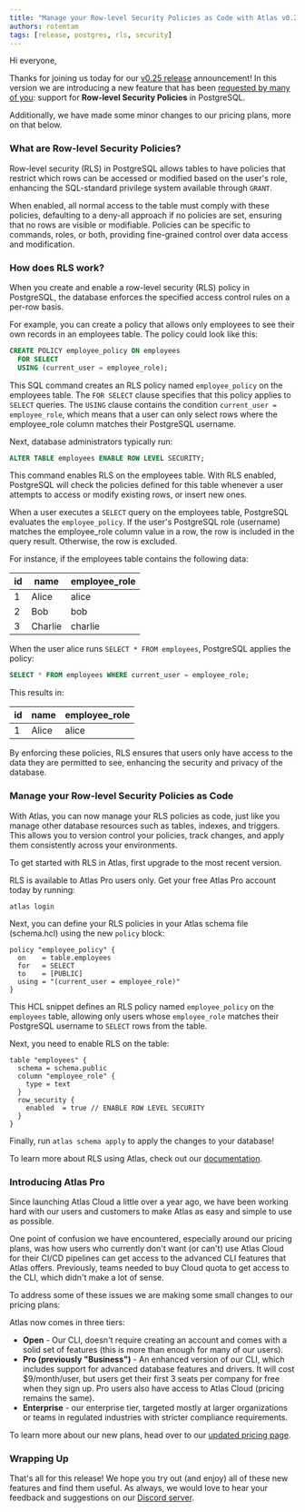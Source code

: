 ```yaml
---
title: "Manage your Row-level Security Policies as Code with Atlas v0.25"
authors: rotemtam
tags: [release, postgres, rls, security]
---
```



Hi everyone,

Thanks for joining us today for our [v0.25 release](https://github.com/ariga/atlas/releases/tag/v0.25.0) announcement! In this version we are introducing a new feature that
has been [requested by many of you](https://github.com/ariga/atlas/issues/1071): support for **Row-level Security
Policies** in PostgreSQL.

Additionally, we have made some minor changes to our pricing plans, more on that below.

### What are Row-level Security Policies?

Row-level security (RLS) in PostgreSQL allows tables to have policies that restrict which rows can be accessed or
modified based on the user's role, enhancing the SQL-standard privilege system available through `GRANT`.

When enabled, all normal access to the table must comply with these policies, defaulting to a deny-all approach if
no policies are set, ensuring that no rows are visible or modifiable. Policies can be specific to commands, roles,
or both, providing fine-grained control over data access and modification.

### How does RLS work?

When you create and enable a row-level security (RLS) policy in PostgreSQL, the database enforces the specified access
control rules on a per-row basis.

For example, you can create a policy that allows only employees to see their own records in an employees table.
The policy could look like this:

```sql
CREATE POLICY employee_policy ON employees
  FOR SELECT
  USING (current_user = employee_role);
```

This SQL command creates an RLS policy named `employee_policy` on the employees table. The `FOR SELECT` clause specifies
that this policy applies to `SELECT` queries. The `USING` clause contains the condition `current_user = employee_role`, which
means that a user can only select rows where the employee_role column matches their PostgreSQL username.

Next, database administrators typically run:

```sql
ALTER TABLE employees ENABLE ROW LEVEL SECURITY;
```

This command enables RLS on the employees table. With RLS enabled, PostgreSQL will check the policies defined for
this table whenever a user attempts to access or modify existing rows, or insert new ones.

When a user executes a `SELECT` query on the employees table, PostgreSQL evaluates the `employee_policy`. If the user's
PostgreSQL role (username) matches the employee_role column value in a row, the row is included in the query result.
Otherwise, the row is excluded.

For instance, if the employees table contains the following data:

| id | name    | employee_role |
|----|---------|---------------|
| 1  | Alice   | alice         |
| 2  | Bob     | bob           |
| 3  | Charlie | charlie       |

When the user alice runs `SELECT * FROM employees`, PostgreSQL applies the policy:

```sql
SELECT * FROM employees WHERE current_user = employee_role;
```

This results in:

| id | name    | employee_role |
|----|---------|---------------|
| 1  | Alice   | alice         |

By enforcing these policies, RLS ensures that users only have access to the data they are permitted to see,
enhancing the security and privacy of the database.

### Manage your Row-level Security Policies as Code

With Atlas, you can now manage your RLS policies as code, just like you manage other database resources such as tables,
indexes, and triggers. This allows you to version control your policies, track changes, and apply them consistently
across your environments.

To get started with RLS in Atlas, first upgrade to the most recent version.

<InstallationInstructions/>

RLS is available to Atlas Pro users only. Get your free Atlas Pro account today by running:

```shell
atlas login
```

Next, you can define your RLS policies in your Atlas schema file (schema.hcl) using the new `policy` block:

```hcl
policy "employee_policy" {
  on    = table.employees
  for   = SELECT
  to    = [PUBLIC]
  using = "(current_user = employee_role)"
}
```

This HCL snippet defines an RLS policy named `employee_policy` on the `employees` table, allowing only users whose
`employee_role` matches their PostgreSQL username to `SELECT` rows from the table.

Next, you need to enable RLS on the table:

```hcl
table "employees" {
  schema = schema.public
  column "employee_role" {
    type = text
  }
  row_security {
    enabled  = true // ENABLE ROW LEVEL SECURITY
  }
}
```

Finally, run `atlas schema apply` to apply the changes to your database!

To learn more about RLS using Atlas, check out our [documentation](/atlas-schema/hcl#row-level-security-policies).

### Introducing Atlas Pro

Since launching Atlas Cloud a little over a year ago, we have been working hard with our users and customers to make
Atlas as easy and simple to use as possible.

One point of confusion we have encountered, especially around our pricing plans, was how users who currently don't
want (or can't) use Atlas Cloud for their CI/CD pipelines can get access to the advanced CLI features that Atlas offers.
Previously, teams needed to buy Cloud quota to get access to the CLI, which didn't make a lot of sense.

To address some of these issues we are making some small changes to our pricing plans:

Atlas now comes in three tiers:

* **Open** - Our CLI, doesn't require creating an account and comes with a solid set of features (this is more than
  enough for many of our users).
* **Pro (previously "Business")** - An enhanced version of our CLI, which includes support for advanced database
  features and drivers.
  It will cost $9/month/user, but users get their first 3 seats per company for free when they sign up. Pro users
  also have access to Atlas Cloud (pricing remains the same).
* **Enterprise** - our enterprise tier, targeted mostly at larger organizations or teams in regulated industries with
  stricter compliance requirements.

To learn more about our new plans, head over to our [updated pricing page](/pricing).

### Wrapping Up

That's all for this release! We hope you try out (and enjoy) all of these new features and find them useful.
As always, we would love to hear your feedback and suggestions on our [Discord server](https://discord.com/invite/zZ6sWVg6NT).

